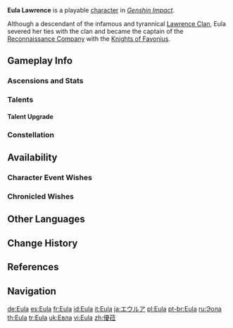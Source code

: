 {{CharacterTabs}}
{{About|the playable character|the [[Genius Invokation TCG]] Character Card|Eula (Character Card)}}
{{Character Infobox
|image            = <gallery>
Eula Card.png|Card
Character Eula Full Wish.png|Wish
Character Eula Game.png|In-Game
</gallery>

<!--Playable Character Information-->
|type             = Playable
|quality          = 5
|weapon           = Claymore
|element          = Cryo

<!--Character Information-->
|name             = Eula
|realname         = Eula Lawrence
|birthday         = October 25th
|constellation    = Aphros Delos
|region           = Mondstadt
|affiliation      = Knights of Favonius
|affiliation2     = Lawrence Clan
|dish             = Stormcrest Pie
|namecard         = Eula: Ice-Sealed
|obtain           =
* [[Born of Ocean Swell|Event Wish &mdash; Born of Ocean Swell]]
* [[Chronicled Wish]]es
|obtainType       = Event-Exclusive
|event_name       = Born of Ocean Swell
|releaseDate      = 2021-05-18
|ancestry         = Lawrence Clan
|relative         = Schubert
|relativeNote     = uncle
|relative2        = Lessig
|relativeNote2    = cousin

<!--Titles-->
|title            = Dance of the Shimmering Wave
|title2           = Spindrift Knight
|title3           = Captain of the Knights of Favonius Reconnaissance Company

<!--Voice Actors-->
|voiceEN          = [[imdb:nm10931637|Suzie Yeung]]<ref>YouTube: [https://youtu.be/wgNiGj1nGYE Version 1.5 Special Program]</ref>
|voiceCN          = [https://zh.moegirl.org.cn/子音 Ziyin ({{zh|子音}})]<ref>Bilibili: [https://www.bilibili.com/video/BV17y4y147fa Version 1.5 Chinese Special Program]</ref>
|voiceJP          = {{w|Rina Satō|Satou Rina ({{ja|佐藤 利奈}})}}<ref>Twitter: [https://twitter.com/Genshin_7/status/1383029143298662412 JP VA Announcement]</ref>
|voiceKR          = {{w|ko:김현지 (성우)|Kim Hyeon-ji ({{ko|김현지}})}}<ref>YouTube: [https://youtu.be/rHWG5GNyltM Version 1.5 Korean Special Program]</ref>
}}
'''Eula Lawrence''' is a playable {{Cryo}} [[character]] in ''[[Genshin Impact]]''.

Although a descendant of the infamous and tyrannical [[Lawrence Clan]], Eula severed her ties with the clan and became the captain of the [[Reconnaissance Company]] with the [[Knights of Favonius]].

==Gameplay Info==
===Ascensions and Stats===
{{Character Ascensions and Stats}}

===Talents===
{{Talent Table}}

====Talent Upgrade====
{{Talent Upgrade}}

===Constellation===
{{Constellation Table}}

==Availability==
===Character Event Wishes===
{{Featured}}
===Chronicled Wishes===
{{Featured|chronicled=1}}

==Other Languages==
{{Other Languages|default_hidden = 1
|en      = Eula
|zhs     = 优菈
|zhs_rm  = Yōulā
|zht     = 優菈
|zht_rm  = Yōulā
|ja      = エウルア
|ja_rm   = Eurua
|ko      = 유라
|es      = Eula
|fr      = Eula
|ru      = Эола
|th      = Eula
|vi      = Eula
|de      = Eula
|id      = Eula
|pt      = Eula
|tr      = Eula
|it      = Eula
}}

==Change History==
{{Change History|1.5}}

==References==
{{Reflist}}

==Navigation==
{{Character Navbox}}

[[de:Eula]]
[[es:Eula]]
[[fr:Eula]]
[[id:Eula]]
[[it:Eula]]
[[ja:エウルア]]
[[pl:Eula]]
[[pt-br:Eula]]
[[ru:Эола]]
[[th:Eula]]
[[tr:Eula]]
[[uk:Евла]]
[[vi:Eula]]
[[zh:優菈]]